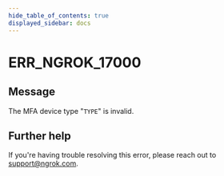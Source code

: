 ```yaml
---
hide_table_of_contents: true
displayed_sidebar: docs
---
```



# ERR_NGROK_17000

## Message

The MFA device type "`TYPE`" is invalid.

<ErrorDetails error="err_ngrok_17000" />

## Further help

If you're having trouble resolving this error, please reach out to [support@ngrok.com](mailto:support@ngrok.com?subject=Help%20with%20ERR_NGROK_17000).
